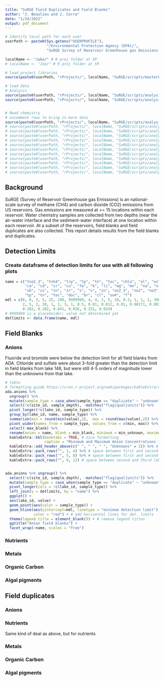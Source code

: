 ```yaml
---
title: "SuRGE Field Duplicates and Field Blanks"
author: "J. Beaulieu and J. Corra"
date: "1/24/2022"
output: pdf_document
---
```


```r

# Identify local path for each user
userPath <- paste0(Sys.getenv("USERPROFILE"), 
                   "/Environmental Protection Agency (EPA)/",
                   "SuRGE Survey of Reservoir Greenhouse gas Emissions - Documents/")

localName <- "Jake/" # R proj folder at SP.
# localName <- "Joe/" # R proj folder at SP.

# load project libraries
source(paste0(userPath, "rProjects/", localName, "SuRGE/scripts/masterLibrary.R"))

# load data
# Analysis
source(paste0(userPath, "rProjects/", localName, "SuRGE/scripts/analysis/readSurgeLakes.R")) # read in survey design file
source(paste0(userPath, "rProjects/", localName, "SuRGE/scripts/analysis/chemSampleList.R")) # creates chem.samples.foo, an inventory of all collected chem sample


# Read chemistry
# uncomment rows to bring in more data
source(paste0(userPath, "rProjects/", localName, "SuRGE/scripts/analysis/readAnionsAda.R")) # read ADA lab anions
# source(paste0(userPath, "rProjects/", localName, "SuRGE/scripts/analysis/readAnionsAda.R")) # read ADA lab anions
# source(paste0(userPath, "rProjects/", localName, "SuRGE/scripts/analysis/readAnionsDaniels.R")) # read Kit Daniels anions
# source(paste0(userPath, "rProjects/", localName, "SuRGE/scripts/analysis/readNutrientsAda.R")) # read nutrients ran in ADA lab
# source(paste0(userPath, "rProjects/", localName, "SuRGE/scripts/analysis/readNutrientsAwberc.R")) # read AWBERC lab nutrient results 
# source(paste0(userPath, "rProjects/", localName, "SuRGE/scripts/analysis/readNutrientsR10_2018.R")) # read AWBERC nutrients for 2018 R10
# source(paste0(userPath, "rProjects/", localName, "SuRGE/scripts/analysis/readOcAda.R")) # read ADA TOC/DOC data
# source(paste0(userPath, "rProjects/", localName, "SuRGE/scripts/analysis/readOcMasi.R")) # read 2020 TOC run at MASI lab
# source(paste0(userPath, "rProjects/", localName, "SuRGE/scripts/analysis/readTteb.R")) # TTEB metals, TOC, DOC
# source(paste0(userPath, "rProjects/", localName, "SuRGE/scripts/analysis/readPigmentsMicrocystin.R")) # NAR chl, phyco, and microcystin
# source(paste0(userPath, "rProjects/", localName, "SuRGE/scripts/analysis/readTaxonomy.R")) # GB taxonomy
# source(paste0(userPath, "rProjects/", localName, "SuRGE/scripts/analysis/readChlorophyllR10_2018.R")) # 2018 R10 chlorophyll
```

## Background

SuRGE (Survey of Reservoir Greenhouse gas Emissions) is an national-scale survey of methane (CH4) and carbon dioxide (CO2) emissions from US reservoirs.  Gas emissions are measured at >= 15 locations within each reservoir.  Water chemistry samples are collected from two depths (near the air-water interface and the sediment-water interface) at one location within each reservoir.  At a subset of the reservoirs, field blanks and field duplicates are also collected.  This report details results from the field blanks and duplicates.


## Detection Limits

### Create dataframe of detection limits for use with all following plots

```r

name = c("tno2_3", "tnh4", "trp", "tp", "tn", "toc", "chla", "al", "as", "ba", "be", 
         "ca", "cd", "cr", "cu", "fe", "k", "li", "mg", "mn", "na", "ni", "pb", "p", 
         "sb", "si", "sn", "sr", "s", "v", "zn", "no2_3", "no2", "no3", "nh4", "op", 
         "tp", "tn", "toc", "doc", "br", "cl", "so4", "f")
mdl = c(6, 6, 3, 5, 25, 100, 9999999, 4, 4, 1, 5, 10, 0.3, 1, 1, 1, 300, 5, 5, 1, 30, 1,
        2, 5, 3, 20, 1, 1, 3, 1, 0.5, 0.01, 0.012, 0.01, 0.00171, 0.002, 0.002, 0.002, 
        0.102, 0.102, 0.041, 0.026, 0.151, 0.014)
# 9999999 is a placeholder; value not determined yet
detlimits <- data.frame(name, mdl) 

```

## Field Blanks

### Anions
Fluoride and bromide were below the detection limit for all field blanks from ADA.  Chloride and sulfate were about 3-fold greater than the detection limit in field blanks from lake 148, but were still 4-5 orders of magnitude lower than the unknowns from that lake. 

```r


# table
# formatting guide https://cran.r-project.org/web/packages/kableExtra/vignettes/awesome_table_in_pdf.pdf
ada.anions %>% 
  ungroup() %>%
  mutate(sample_type = case_when(sample_type == "duplicate" ~ "unknown", TRUE ~ sample_type)) %>%
  select(!c(site_id, sample_depth), -matches("flag|qual|units")) %>% 
  pivot_longer(!c(lake_id, sample_type)) %>% 
  group_by(lake_id, name, sample_type) %>% 
  summarize(min = round(min(value),2),  max = round(max(value),2)) %>% 
  pivot_wider(names_from = sample_type, values_from = c(min, max)) %>% 
  select(-max_blank) %>%
  rename(anion = name, blank = min_blank, minimum = min_unknown, maximum = max_unknown) %>%
  kableExtra::kbl(booktabs = TRUE, # nice formatting
                  caption = "Minimum and Maximum Anion Concentrations in Unknowns") %>% # table title
  kableExtra::add_header_above(c(" ", " ", " ", "Unknowns" = 2)) %>% # header above the unknowns
  kableExtra::pack_rows("", 1, 4) %>% # space between first and second lake
  kableExtra::pack_rows("", 5, 8) %>% # space between first and second lake
  kableExtra::pack_rows("", 9, 12) # space between second and third lake


ada.anions %>% ungroup() %>%
  select(!c(site_id, sample_depth), -matches("flag|qual|units")) %>%
  mutate(sample_type = case_when(sample_type == "duplicate" ~ "unknown", TRUE ~ sample_type)) %>%
  pivot_longer(cols = !c(lake_id, sample_type)) %>%
  left_join(y = detlimits, by = "name") %>%
  ggplot() +
  aes(lake_id, value) +
  geom_point(aes(color = sample_type)) +
  geom_hline(aes(yintercept=mdl, linetype = "minimum detection limit"), 
             color = "red") + # add horizontal lines for det. limits
  theme(legend.title = element_blank()) + # remove legend titles
  ggtitle("Anion field blanks") +
  facet_wrap(~name, scales = "free")

```

### Nutrients

### Metals

### Organic Carbon

### Algal pigments


## Field duplicates

### Anions

### Nutrients
Same kind of deal as above, but for nutrients

### Metals

### Organic Carbon

### Algal pigments





